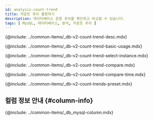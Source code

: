 ```yaml
---
id: analysis-count-trend
title: 카운트 추이 활용하기
description: 데이터베이스 운용 추이를 확인하고 비교할 수 있습니다.
tags: [ MySQL, 데이터베이스, 분석, 카운트 추이 ]
---
```


<!-- description-->
{@include: ../common-items/_db-v2-count-trend-desc.mdx}


<!-- ## 기본 화면 안내-->
{@include: ../common-items/_db-v2-count-trend-basic-usage.mdx} 

<!-- ### 비교 대상 선택하기-->
{@include: ../common-items/_db-v2-count-trend-select-instance.mdx} 

<!-- ### 액티브 세션 정보 비교하기-->
{@include: ../common-items/_db-v2-count-trend-compare.mdx} 

<!-- ### 특정 시간 비교하기-->
{@include: ../common-items/_db-v2-count-trend-compare-time.mdx}

<!--## 프리셋-->
{@include: ../common-items/_db-v2-count-trends-preset.mdx} 

## 컬럼 정보 안내 {#column-info}

{@include: ../common-items/_db_mysql-column.mdx} 